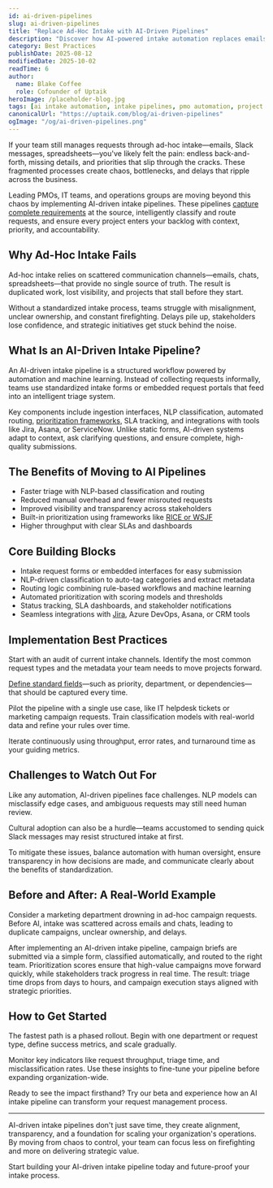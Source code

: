 ```yaml
---
id: ai-driven-pipelines
slug: ai-driven-pipelines
title: "Replace Ad-Hoc Intake with AI-Driven Pipelines"
description: "Discover how AI-powered intake automation replaces emails and spreadsheets with structured workflows that capture complete requirements, streamline project intake, and improve visibility."
category: Best Practices
publishDate: 2025-08-12
modifiedDate: 2025-10-02
readTime: 6
author:
  name: Blake Coffee
  role: Cofounder of Uptaik
heroImage: /placeholder-blog.jpg
tags: [ai intake automation, intake pipelines, pmo automation, project intake, requirements gathering, agile workflows, backlog automation, workflow automation]
canonicalUrl: "https://uptaik.com/blog/ai-driven-pipelines"
ogImage: "/og/ai-driven-pipelines.png"
---
```



If your team still manages requests through ad-hoc intake—emails, Slack messages, spreadsheets—you've likely felt the pain: endless back-and-forth, missing details, and priorities that slip through the cracks. These fragmented processes create chaos, bottlenecks, and delays that ripple across the business.

Leading PMOs, IT teams, and operations groups are moving beyond this chaos by implementing AI-driven intake pipelines. These pipelines [capture complete requirements](/blog/effective-brief-writing) at the source, intelligently classify and route requests, and ensure every project enters your backlog with context, priority, and accountability.

## Why Ad-Hoc Intake Fails

Ad-hoc intake relies on scattered communication channels—emails, chats, spreadsheets—that provide no single source of truth. The result is duplicated work, lost visibility, and projects that stall before they start.

Without a standardized intake process, teams struggle with misalignment, unclear ownership, and constant firefighting. Delays pile up, stakeholders lose confidence, and strategic initiatives get stuck behind the noise.

## What Is an AI-Driven Intake Pipeline?

An AI-driven intake pipeline is a structured workflow powered by automation and machine learning. Instead of collecting requests informally, teams use standardized intake forms or embedded request portals that feed into an intelligent triage system.

Key components include ingestion interfaces, NLP classification, automated routing, [prioritization frameworks](/blog/prioritization-frameworks), SLA tracking, and integrations with tools like Jira, Asana, or ServiceNow. Unlike static forms, AI-driven systems adapt to context, ask clarifying questions, and ensure complete, high-quality submissions.

## The Benefits of Moving to AI Pipelines

- Faster triage with NLP-based classification and routing
- Reduced manual overhead and fewer misrouted requests
- Improved visibility and transparency across stakeholders
- Built-in prioritization using frameworks like [RICE or WSJF](/blog/prioritization-frameworks)
- Higher throughput with clear SLAs and dashboards

## Core Building Blocks

- Intake request forms or embedded interfaces for easy submission
- NLP-driven classification to auto-tag categories and extract metadata
- Routing logic combining rule-based workflows and machine learning
- Automated prioritization with scoring models and thresholds
- Status tracking, SLA dashboards, and stakeholder notifications
- Seamless integrations with [Jira](/blog/jira-automation), Azure DevOps, Asana, or CRM tools

## Implementation Best Practices

Start with an audit of current intake channels. Identify the most common request types and the metadata your team needs to move projects forward.

[Define standard fields](/blog/effective-brief-writing)—such as priority, department, or dependencies—that should be captured every time.

Pilot the pipeline with a single use case, like IT helpdesk tickets or marketing campaign requests. Train classification models with real-world data and refine your rules over time.

Iterate continuously using throughput, error rates, and turnaround time as your guiding metrics.

## Challenges to Watch Out For

Like any automation, AI-driven pipelines face challenges. NLP models can misclassify edge cases, and ambiguous requests may still need human review.

Cultural adoption can also be a hurdle—teams accustomed to sending quick Slack messages may resist structured intake at first.

To mitigate these issues, balance automation with human oversight, ensure transparency in how decisions are made, and communicate clearly about the benefits of standardization.

## Before and After: A Real-World Example

Consider a marketing department drowning in ad-hoc campaign requests. Before AI, intake was scattered across emails and chats, leading to duplicate campaigns, unclear ownership, and delays.

After implementing an AI-driven intake pipeline, campaign briefs are submitted via a simple form, classified automatically, and routed to the right team. Prioritization scores ensure that high-value campaigns move forward quickly, while stakeholders track progress in real time. The result: triage time drops from days to hours, and campaign execution stays aligned with strategic priorities.

## How to Get Started

The fastest path is a phased rollout. Begin with one department or request type, define success metrics, and scale gradually.

Monitor key indicators like request throughput, triage time, and misclassification rates. Use these insights to fine-tune your pipeline before expanding organization-wide.

Ready to see the impact firsthand? Try our beta and experience how an AI intake pipeline can transform your request management process.

---

AI-driven intake pipelines don't just save time, they create alignment, transparency, and a foundation for scaling your organization's operations. By moving from chaos to control, your team can focus less on firefighting and more on delivering strategic value.

Start building your AI-driven intake pipeline today and future-proof your intake process.

